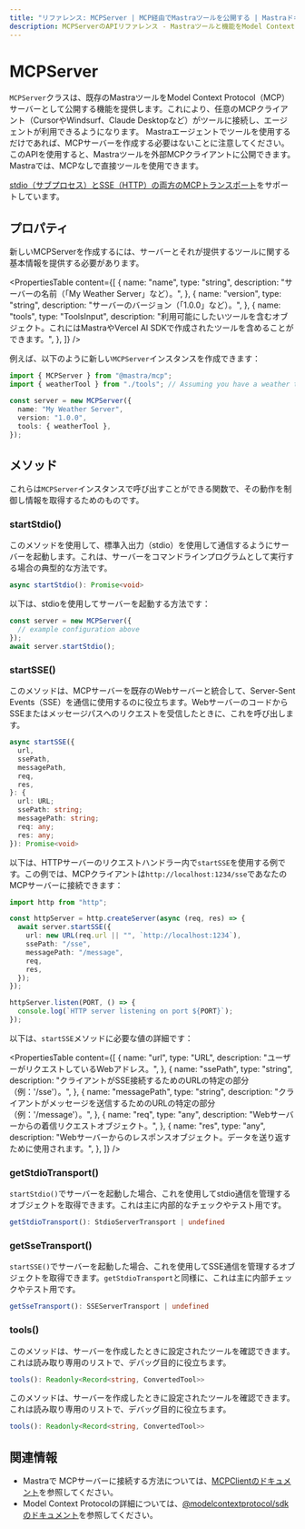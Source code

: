 ```yaml
---
title: "リファレンス: MCPServer | MCP経由でMastraツールを公開する | Mastraドキュメント"
description: MCPServerのAPIリファレンス - Mastraツールと機能をModel Context Protocolサーバーとして公開するためのクラス。
---
```


# MCPServer

`MCPServer`クラスは、既存のMastraツールをModel Context Protocol（MCP）サーバーとして公開する機能を提供します。これにより、任意のMCPクライアント（CursorやWindsurf、Claude Desktopなど）がツールに接続し、エージェントが利用できるようになります。
Mastraエージェントでツールを使用するだけであれば、MCPサーバーを作成する必要はないことに注意してください。このAPIを使用すると、Mastraツールを外部MCPクライアントに公開できます。Mastraでは、MCPなしで直接ツールを使用できます。

[stdio（サブプロセス）とSSE（HTTP）の両方のMCPトランスポート](https://modelcontextprotocol.io/docs/concepts/transports)をサポートしています。

## プロパティ

新しいMCPServerを作成するには、サーバーとそれが提供するツールに関する基本情報を提供する必要があります。

<PropertiesTable
  content={[
    {
      name: "name",
      type: "string",
      description: "サーバーの名前（「My Weather Server」など）。",
    },
    {
      name: "version",
      type: "string",
      description: "サーバーのバージョン（「1.0.0」など）。",
    },
    {
      name: "tools",
      type: "ToolsInput",
      description:
        "利用可能にしたいツールを含むオブジェクト。これにはMastraやVercel AI SDKで作成されたツールを含めることができます。",
    },
  ]}
/>

例えば、以下のように新しい`MCPServer`インスタンスを作成できます：

```typescript
import { MCPServer } from "@mastra/mcp";
import { weatherTool } from "./tools"; // Assuming you have a weather tool defined in this file

const server = new MCPServer({
  name: "My Weather Server",
  version: "1.0.0",
  tools: { weatherTool },
});
```

## メソッド

これらは`MCPServer`インスタンスで呼び出すことができる関数で、その動作を制御し情報を取得するためのものです。

### startStdio()

このメソッドを使用して、標準入出力（stdio）を使用して通信するようにサーバーを起動します。これは、サーバーをコマンドラインプログラムとして実行する場合の典型的な方法です。

```typescript
async startStdio(): Promise<void>
```

以下は、stdioを使用してサーバーを起動する方法です：

```typescript
const server = new MCPServer({
  // example configuration above
});
await server.startStdio();
```

### startSSE()

このメソッドは、MCPサーバーを既存のWebサーバーと統合して、Server-Sent Events（SSE）を通信に使用するのに役立ちます。WebサーバーのコードからSSEまたはメッセージパスへのリクエストを受信したときに、これを呼び出します。

```typescript
async startSSE({
  url,
  ssePath,
  messagePath,
  req,
  res,
}: {
  url: URL;
  ssePath: string;
  messagePath: string;
  req: any;
  res: any;
}): Promise<void>
```

以下は、HTTPサーバーのリクエストハンドラー内で`startSSE`を使用する例です。この例では、MCPクライアントは`http://localhost:1234/sse`であなたのMCPサーバーに接続できます：

```typescript
import http from "http";

const httpServer = http.createServer(async (req, res) => {
  await server.startSSE({
    url: new URL(req.url || "", `http://localhost:1234`),
    ssePath: "/sse",
    messagePath: "/message",
    req,
    res,
  });
});

httpServer.listen(PORT, () => {
  console.log(`HTTP server listening on port ${PORT}`);
});
```

以下は、`startSSE`メソッドに必要な値の詳細です：

<PropertiesTable
  content={[
    {
      name: "url",
      type: "URL",
      description: "ユーザーがリクエストしているWebアドレス。",
    },
    {
      name: "ssePath",
      type: "string",
      description: "クライアントがSSE接続するためのURLの特定の部分（例：'/sse'）。",
    },
    {
      name: "messagePath",
      type: "string",
      description: "クライアントがメッセージを送信するためのURLの特定の部分（例：'/message'）。",
    },
    {
      name: "req",
      type: "any",
      description: "Webサーバーからの着信リクエストオブジェクト。",
    },
    {
      name: "res",
      type: "any",
      description: "Webサーバーからのレスポンスオブジェクト。データを送り返すために使用されます。",
    },
  ]}
/>

### getStdioTransport()

`startStdio()`でサーバーを起動した場合、これを使用してstdio通信を管理するオブジェクトを取得できます。これは主に内部的なチェックやテスト用です。

```typescript
getStdioTransport(): StdioServerTransport | undefined
```

### getSseTransport()

`startSSE()`でサーバーを起動した場合、これを使用してSSE通信を管理するオブジェクトを取得できます。`getStdioTransport`と同様に、これは主に内部チェックやテスト用です。

```typescript
getSseTransport(): SSEServerTransport | undefined
```

### tools()

このメソッドは、サーバーを作成したときに設定されたツールを確認できます。これは読み取り専用のリストで、デバッグ目的に役立ちます。

```typescript
tools(): Readonly<Record<string, ConvertedTool>>
```

このメソッドは、サーバーを作成したときに設定されたツールを確認できます。これは読み取り専用のリストで、デバッグ目的に役立ちます。

```typescript
tools(): Readonly<Record<string, ConvertedTool>>
```

## 関連情報

- Mastraで MCPサーバーに接続する方法については、[MCPClientのドキュメント](./mcp-client)を参照してください。
- Model Context Protocolの詳細については、[@modelcontextprotocol/sdkのドキュメント](https://github.com/modelcontextprotocol/typescript-sdk)を参照してください。
